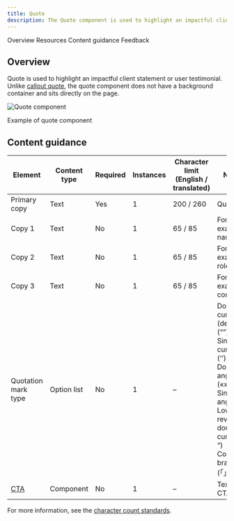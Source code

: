 ```yaml
---
title: Quote
description: The Quote component is used to highlight an impactful client statement or user testimonial.
---
```



<ComponentDescription name="Quote" type="ui" />

<AnchorLinks>

<AnchorLink>Overview</AnchorLink>
<AnchorLink>Resources</AnchorLink>
<AnchorLink>Content guidance</AnchorLink>
<AnchorLink>Feedback</AnchorLink>

</AnchorLinks>

## Overview

Quote is used to highlight an impactful client statement or user testimonial. Unlike [callout quote](../components/callout-quote), the quote component does not have a background container and sits directly on the page.

![Quote component](../../images/component/quote/quote-overview.png)

<Caption>Example of quote component</Caption>

<ResourceLinks name="Quote" type="ui" />

## Content guidance

| Element                                                          | Content type | Required | Instances | Character limit <br/>(English / translated) | Notes                                                                                                                                                                  |
| ---------------------------------------------------------------- | ------------ | -------- | --------- | ------------------------------------------- | ---------------------------------------------------------------------------------------------------------------------------------------------------------------------- |
| Primary copy                                                     | Text         | Yes      | 1         | 200 / 260                                   | Quote.                                                                                                                                                                 |
| Copy 1                                                           | Text         | No       | 1         | 65 / 85                                     | For example, name.                                                                                                                                                     |
| Copy 2                                                           | Text         | No       | 1         | 65 / 85                                     | For example, role.                                                                                                                                                     |
| Copy 3                                                           | Text         | No       | 1         | 65 / 85                                     | For example, company.                                                                                                                                                  |
| Quotation mark type                                              | Option list  | No       | 1         | –                                           | Double curved (default) (“”) <br/>Single curved (‘’) <br/>Double angle («») <br/>Single angle (‹›)<br/>Low high reversed double curved („ “)<br/>Corner bracket (「」) |
| [CTA](https://www.ibm.com/standards/carbon/components/cta/#text) | Component    | No       | 1         | –                                           | Text style CTA only.                                                                                                                                                   |

For more information, see the [character count standards](https://www.ibm.com/standards/carbon/guidelines/content#character-count-standards).

<ComponentFooter name="Quote" type="ui" />
